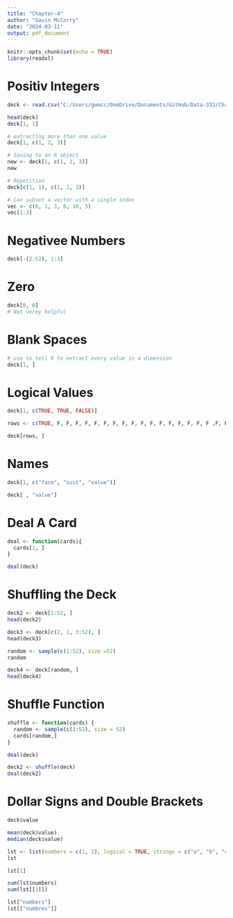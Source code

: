 ```yaml
---
title: "Chapter-4"
author: "Gavin McCorry"
date: "2024-03-11"
output: pdf_document
---
```


```r
knitr::opts_chunk$set(echo = TRUE)
library(readxl)
```

# Positiv Integers
```r
deck <- read.csv("C:/Users/gwmcc/OneDrive/Documents/GitHub/Data-332/Chapter-3/cards.csv")

head(deck)
deck[1, 1]

# extracting more than one value
deck[1, c(1, 2, 3)]

# Saving to an R object
new <- deck[1, c(1, 2, 3)]
new

# Repetition
deck[c(1, 1), c(1, 2, 3)]

# Can subset a vector with a single index
vec <- c(6, 1, 3, 6, 10, 5)
vec[1:3]
```

# Negativee Numbers
```r
deck[-(2:52), 1:3]
```

# Zero
```r
deck[0, 0]
# Not verey helpful
```

# Blank Spaces
```r
# use to tell R to extract every value in a dimension
deck[1, ]
```

# Logical Values
```r
deck[1, c(TRUE, TRUE, FALSE)]

rows <- c(TRUE, F, F, F, F, F, F, F, F, F, F, F, F, F, F, F, F, F ,F, F, F, F, F, F, F, F, F, F, F, F, F, F, F, F, F ,F, F, F, F, F, F, F, F, F, F, F, F, F, F, F, F, F)

deck[rows, ]
```

# Names
```r
deck[1, c("face", "suit", "value")]

deck[ , "value"]
```

# Deal A Card
```r
deal <- function(cards){
  cards[1, ]
}

deal(deck)
```
# Shuffling the Deck
```r
deck2 <- deck[1:52, ]
head(deck2)

deck3 <- deck[c(2, 1, 3:52), ]
head(deck3)

random <- sample(c(1:52), size =52)
random

deck4 <- deck[random, ]
head(deck4)
```

# Shuffle Function
```r
shuffle <- function(cards) {
  random <- sample(c(1:52), size = 52)
  cards[random,]
}

deal(deck)

deck2 <- shuffle(deck)
deal(deck2)
```

# Dollar Signs and Double Brackets
```r
deck$value

mean(deck$value)
median(deck$value)

lst <- list(numbers = c(1, 2), logical = TRUE, strings = c("a", "b", "c"))
lst

lst[1]

sum(lst$numbers)
sum(lst[[1]])

lst["numbers"]
lst[["numbres"]]
```

